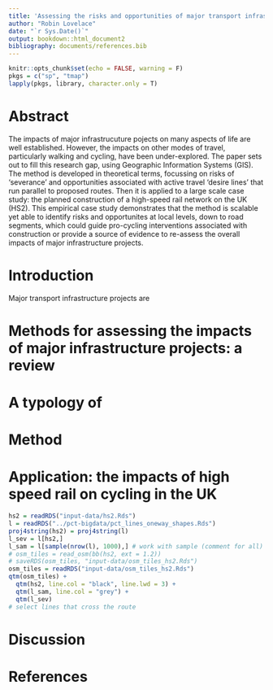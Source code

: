```yaml
---
title: 'Assessing the risks and opportunities of major transport infrastructure projects for active travel: a geographical approach'
author: "Robin Lovelace"
date: "`r Sys.Date()`"
output: bookdown::html_document2
bibliography: documents/references.bib
---
```


```r
knitr::opts_chunk$set(echo = FALSE, warning = F)
pkgs = c("sp", "tmap")
lapply(pkgs, library, character.only = T)
```

# Abstract {-}

The impacts of major infrastrucuture pojects on many aspects of life are well established. However, the impacts on other modes of travel, particularly walking and cycling, have been under-explored. The paper sets out to fill this research gap, using Geographic Information Systems (GIS). The method is developed in theoretical terms, focussing on risks of 'severance' and opportunities associated with active travel 'desire lines' that run parallel to proposed routes. Then it is applied to a large scale case study: the planned construction of a high-speed rail network on the UK (HS2). This empirical case study demonstrates that the method is scalable yet able to identify risks and opportunites at local levels, down to road segments, which could guide pro-cycling interventions associated with construction or provide a source of evidence to re-assess the overall impacts of major infrastructure projects.

# Introduction

Major transport infrastructure projects are 

# Methods for assessing the impacts of major infrastructure projects: a review



# A typology of 

# Method

# Application: the impacts of high speed rail on cycling in the UK

```r
hs2 = readRDS("input-data/hs2.Rds")
l = readRDS("../pct-bigdata/pct_lines_oneway_shapes.Rds")
proj4string(hs2) = proj4string(l)
l_sev = l[hs2,]
l_sam = l[sample(nrow(l), 1000),] # work with sample (comment for all)
# osm_tiles = read_osm(bb(hs2, ext = 1.2))
# saveRDS(osm_tiles, "input-data/osm_tiles_hs2.Rds")
osm_tiles = readRDS("input-data/osm_tiles_hs2.Rds")
qtm(osm_tiles) +
  qtm(hs2, line.col = "black", line.lwd = 3) +
  qtm(l_sam, line.col = "grey") +
  qtm(l_sev)
# select lines that cross the route
```


# Discussion

# References